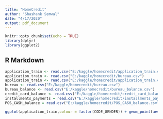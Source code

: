 ```yaml
---
title: "HomeCredit"
author: "Shashank Semwal"
date: "4/17/2020"
output: pdf_document
---
```


```r
knitr::opts_chunk$set(echo = TRUE)
library(dplyr)
library(ggplot2)
```

## R Markdown


```r
application_train <- read.csv("E:/kaggle/homecredit/application_train.csv")
application_train <- read.csv("E:/kaggle/homecredit/bureau.csv")
application_train <- read.csv("E:/kaggle/homecredit/application_train.csv")
bureau <- read.csv("E:/kaggle/homecredit/bureau.csv")
bureau_balance <- read.csv("E:/kaggle/homecredit/bureau_balance.csv")
credit_card_balance <- read.csv("E:/kaggle/homecredit/credit_card_balance.csv")
installments_payments = read.csv("E:/kaggle/homecredit/installments_payments.csv")
POS_CASH_balance = read.csv("E:/kaggle/homecredit/POS_CASH_balance.csv")
```

```r
ggplot(application_train,colour = factor(CODE_GENDER)) + geom_point(aes(x=AMT_INCOME_TOTAL, y = AMT_CREDIT)) + xlim(0, 2e7)
```


